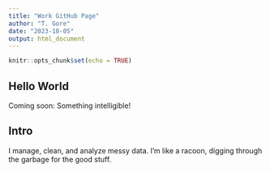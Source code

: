 ```yaml
---
title: "Work GitHub Page"
author: "T. Gore"
date: "2023-10-05"
output: html_document
---
```


```r
knitr::opts_chunk$set(echo = TRUE)
```

## Hello World

Coming soon: Something intelligible!

## Intro

I manage, clean, and analyze messy data. I'm like a racoon, digging through the garbage for the good stuff.
